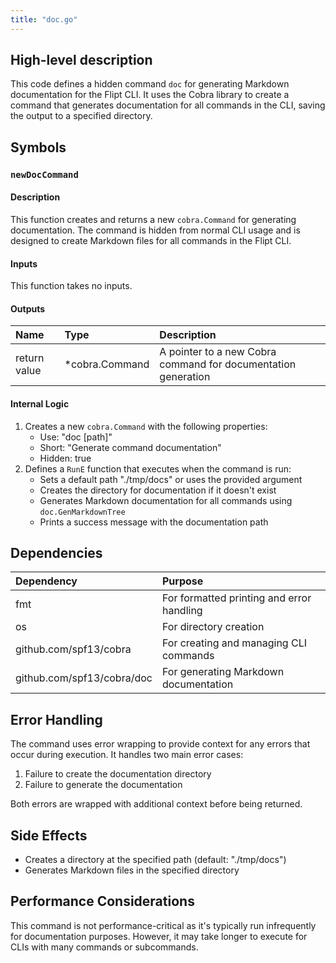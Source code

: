 ```yaml
---
title: "doc.go"
---
```


## High-level description
This code defines a hidden command `doc` for generating Markdown documentation for the Flipt CLI. It uses the Cobra library to create a command that generates documentation for all commands in the CLI, saving the output to a specified directory.

## Symbols

### `newDocCommand`
#### Description
This function creates and returns a new `cobra.Command` for generating documentation. The command is hidden from normal CLI usage and is designed to create Markdown files for all commands in the Flipt CLI.

#### Inputs
This function takes no inputs.

#### Outputs
| Name | Type | Description |
|:-----|:-----|:------------|
| return value | *cobra.Command | A pointer to a new Cobra command for documentation generation |

#### Internal Logic
1. Creates a new `cobra.Command` with the following properties:
   - Use: "doc [path]"
   - Short: "Generate command documentation"
   - Hidden: true
2. Defines a `RunE` function that executes when the command is run:
   - Sets a default path "./tmp/docs" or uses the provided argument
   - Creates the directory for documentation if it doesn't exist
   - Generates Markdown documentation for all commands using `doc.GenMarkdownTree`
   - Prints a success message with the documentation path

## Dependencies
| Dependency | Purpose |
|:-----------|:--------|
| fmt | For formatted printing and error handling |
| os | For directory creation |
| github.com/spf13/cobra | For creating and managing CLI commands |
| github.com/spf13/cobra/doc | For generating Markdown documentation |

## Error Handling
The command uses error wrapping to provide context for any errors that occur during execution. It handles two main error cases:
1. Failure to create the documentation directory
2. Failure to generate the documentation

Both errors are wrapped with additional context before being returned.

## Side Effects
- Creates a directory at the specified path (default: "./tmp/docs")
- Generates Markdown files in the specified directory

## Performance Considerations
This command is not performance-critical as it's typically run infrequently for documentation purposes. However, it may take longer to execute for CLIs with many commands or subcommands.